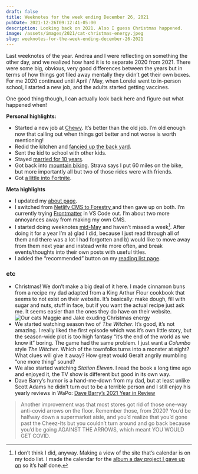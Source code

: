 ```yaml
---
draft: false
title: Weeknotes for the week ending December 26, 2021
pubDate: 2021-12-26T09:12:41-05:00
description: Looking back on 2021. Also I guess Christmas happened.
image: /assets/images/2021/cat-christmas-energy.jpeg
slug: weeknotes-for-the-week-ending-december-26-2021
---
```

Last weeknotes of the year. Andrea and I were reflecting on something the other day, and we realized how hard it is to separate 2020 from 2021. There were some big, obvious, very good differences between the years but in terms of how things got filed away mentally they didn’t get their own boxes. For me 2020 continued until April / May, when Lorelei went to in-person school, I started a new job, and the adults started getting vaccines.

One good thing though, I can actually look back here and figure out what happened when!

**Personal highlights:**
- Started a new job at [Chewy](https://www.chewy.com). It’s better than the old job. I’m old enough now that calling out when things got better and not worse is worth mentioning!
- Redid the kitchen and [fancied up the back yard](https://www.builtwith.coffee/blog-posts/2021/06/weeknotes-for-the-week-ending-june-20).
- Sent the kid to school with other kids.
- Stayed [married for 10 years](https://www.builtwith.coffee/blog-posts/2021/08/weeknotes-for-the-week-ending-august-29-2021).
- Got back into [mountain biking](https://www.builtwith.coffee/blog-posts/2021/09/weeknotes-for-the-week-ending-september-05-2021). Strava says I put 60 miles on the bike, but more importantly all but two of those rides were with friends.
- Got [a little into Fortnite](https://fortnitetracker.com/profile/all/Verycoolperson88).

**Meta highlights**
- I updated my [about page](https://www.builtwith.coffee/about).
- I switched from [Netlify CMS to Forestry ](https://www.builtwith.coffee/blog-posts/2021/02/from-netlify-cms-to-forestry) and then gave up on both. I’m currently trying [Frontmatter](https://frontmatter.codes) in VS Code out. I’m about two more annoyances away from making my own CMS.
- I started doing weeknotes [mid-May](https://www.builtwith.coffee/blog-posts/2021/05/weeknotes-for-the-week-ending-may-16-2021) and haven’t missed a week[^1]. After doing it for a year I’m a) glad I did, because I just read through all of them and there was a lot I had forgotten and b) would like to move away from them next year and instead write more often, and break events/thoughts into their own posts with useful titles.
- I added the “recommended” button on my [reading list page](https://www.builtwith.coffee/books).

### etc
- Christmas! We don’t make a big deal of it here. I made cinnamon buns from a recipe my dad adapted from a King Arthur Flour cookbook that seems to not exist on their website. It’s basically: make dough, fill with sugar and nuts, stuff in face, but if you want the actual recipe just ask me. It seems easier than the ones they do have on their website.
![Our cats Maggie and Jake exuding Christmas energy](/assets/images/2021/cat-christmas-energy.jpeg)
- We started watching season two of _The Witcher_. It’s good, it’s not amazing. I really liked the first episode which was it’s own little story, but the season-wide plot is too high fantasy “it’s the end of the world as we know it” boring. The game had the same problem. I just want a _Columbo_ style _The Witcher_. Which of the townfolks turns into a monster at night? What clues will give it away? How great would Geralt angrily mumbling “one more thing” sound?
- We also started watching _Station Eleven_. I read the book a long time ago and enjoyed it, the TV show is different but good in its own way.
- Dave Barry’s humor is a hand-me-down from my dad, but at least unlike Scott Adams he didn’t turn out to be a terrible person and I still enjoy his yearly reviews in WaPo: [Dave Barry’s 2021 Year in Review](https://www.washingtonpost.com/magazine/2021/12/26/dave-barrys-year-review-2021/?itid=hp-top-table-main)
> Another improvement was that most stores got rid of those one-way anti-covid arrows on the floor. Remember those, from 2020? You’d be halfway down a supermarket aisle, and you’d realize that you’d gone past the Cheez-Its but you couldn’t turn around and go back because you’d be going AGAINST THE ARROWS, which meant YOU WOULD GET COVID.

[^1]: I don’t think I did, anyway. Making a view of the site that’s calendar is on my todo list. I made the calendar for the [album a day project I gave up on](/album-a-day) so it’s half done.